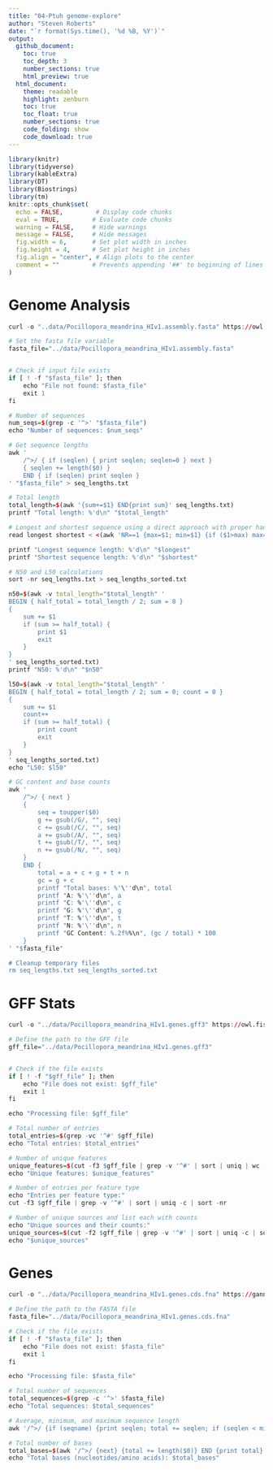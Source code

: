 ```yaml
---
title: "04-Ptuh genome-explore"
author: "Steven Roberts"
date: "`r format(Sys.time(), '%d %B, %Y')`"  
output: 
  github_document:
    toc: true
    toc_depth: 3
    number_sections: true
    html_preview: true
  html_document:
    theme: readable
    highlight: zenburn
    toc: true
    toc_float: true
    number_sections: true
    code_folding: show
    code_download: true
---
```



```r
library(knitr)
library(tidyverse)
library(kableExtra)
library(DT)
library(Biostrings)
library(tm)
knitr::opts_chunk$set(
  echo = FALSE,         # Display code chunks
  eval = TRUE,         # Evaluate code chunks
  warning = FALSE,     # Hide warnings
  message = FALSE,     # Hide messages
  fig.width = 6,       # Set plot width in inches
  fig.height = 4,      # Set plot height in inches
  fig.align = "center", # Align plots to the center
  comment = ""         # Prevents appending '##' to beginning of lines in code output
)
```


# Genome Analysis

```r
curl -o "..data/Pocillopora_meandrina_HIv1.assembly.fasta" https://owl.fish.washington.edu/halfshell/genomic-databank/Pocillopora_meandrina_HIv1.assembly.fasta
```




```r
# Set the fasta file variable
fasta_file="../data/Pocillopora_meandrina_HIv1.assembly.fasta"


# Check if input file exists
if [ ! -f "$fasta_file" ]; then
    echo "File not found: $fasta_file"
    exit 1
fi

# Number of sequences
num_seqs=$(grep -c '^>' "$fasta_file")
echo "Number of sequences: $num_seqs"

# Get sequence lengths
awk '
    /^>/ { if (seqlen) { print seqlen; seqlen=0 } next }
    { seqlen += length($0) }
    END { if (seqlen) print seqlen }
' "$fasta_file" > seq_lengths.txt

# Total length
total_length=$(awk '{sum+=$1} END{print sum}' seq_lengths.txt)
printf "Total length: %'d\n" "$total_length"

# Longest and shortest sequence using a direct approach with proper handling of zero-length sequences
read longest shortest < <(awk 'NR==1 {max=$1; min=$1} {if ($1>max) max=$1; if ($1<min && $1>0) min=$1} END {print max, min}' seq_lengths.txt)

printf "Longest sequence length: %'d\n" "$longest"
printf "Shortest sequence length: %'d\n" "$shortest"

# N50 and L50 calculations
sort -nr seq_lengths.txt > seq_lengths_sorted.txt

n50=$(awk -v total_length="$total_length" '
BEGIN { half_total = total_length / 2; sum = 0 }
{
    sum += $1
    if (sum >= half_total) {
        print $1
        exit
    }
}
' seq_lengths_sorted.txt)
printf "N50: %'d\n" "$n50"

l50=$(awk -v total_length="$total_length" '
BEGIN { half_total = total_length / 2; sum = 0; count = 0 }
{
    sum += $1
    count++
    if (sum >= half_total) {
        print count
        exit
    }
}
' seq_lengths_sorted.txt)
echo "L50: $l50"

# GC content and base counts
awk '
    /^>/ { next }
    {
        seq = toupper($0)
        g += gsub(/G/, "", seq)
        c += gsub(/C/, "", seq)
        a += gsub(/A/, "", seq)
        t += gsub(/T/, "", seq)
        n += gsub(/N/, "", seq)
    }
    END {
        total = a + c + g + t + n
        gc = g + c
        printf "Total bases: %'\''d\n", total
        printf "A: %'\''d\n", a
        printf "C: %'\''d\n", c
        printf "G: %'\''d\n", g
        printf "T: %'\''d\n", t
        printf "N: %'\''d\n", n
        printf "GC Content: %.2f%%\n", (gc / total) * 100
    }
' "$fasta_file"

# Cleanup temporary files
rm seq_lengths.txt seq_lengths_sorted.txt

```


# GFF Stats 


```r
curl -o "../data/Pocillopora_meandrina_HIv1.genes.gff3" https://owl.fish.washington.edu/halfshell/genomic-databank/Pocillopora_meandrina_HIv1.genes.gff3
```

```r
# Define the path to the GFF file
gff_file="../data/Pocillopora_meandrina_HIv1.genes.gff3"


# Check if the file exists
if [ ! -f "$gff_file" ]; then
    echo "File does not exist: $gff_file"
    exit 1
fi

echo "Processing file: $gff_file"

# Total number of entries
total_entries=$(grep -vc '^#' $gff_file)
echo "Total entries: $total_entries"

# Number of unique features
unique_features=$(cut -f3 $gff_file | grep -v '^#' | sort | uniq | wc -l)
echo "Unique features: $unique_features"

# Number of entries per feature type
echo "Entries per feature type:"
cut -f3 $gff_file | grep -v '^#' | sort | uniq -c | sort -nr

# Number of unique sources and list each with counts
echo "Unique sources and their counts:"
unique_sources=$(cut -f2 $gff_file | grep -v '^#' | sort | uniq -c | sort -nr)
echo "$unique_sources"
```

# Genes


```r
curl -o "../data/Pocillopora_meandrina_HIv1.genes.cds.fna" https://gannet.fish.washington.edu/acropora/E5-deep-dive/Transcripts/Pocillopora_meandrina_HIv1.genes.cds.fna
```


```r
# Define the path to the FASTA file
fasta_file="../data/Pocillopora_meandrina_HIv1.genes.cds.fna"

# Check if the file exists
if [ ! -f "$fasta_file" ]; then
    echo "File does not exist: $fasta_file"
    exit 1
fi

echo "Processing file: $fasta_file"

# Total number of sequences
total_sequences=$(grep -c '^>' $fasta_file)
echo "Total sequences: $total_sequences"

# Average, minimum, and maximum sequence length
awk '/^>/ {if (seqname) {print seqlen; total += seqlen; if (seqlen < min || min == 0) min = seqlen; if (seqlen > max) max = seqlen;} seqname = $0; seqlen = 0; next;} {seqlen += length($0)} END {print seqlen; total += seqlen; if (seqlen < min || min == 0) min = seqlen; if (seqlen > max) max = seqlen; print total/NR, min, max}' $fasta_file | awk 'BEGIN {min = 0; max = 0; total = 0; count = 0} {total += $1; count++; if (NR == 1 || $1 < min) min = $1; if ($1 > max) max = $1} END {print "Average sequence length: " total/count; print "Shortest sequence length: " min; print "Longest sequence length: " max;}'

# Total number of bases
total_bases=$(awk '/^>/ {next} {total += length($0)} END {print total}' $fasta_file)
echo "Total bases (nucleotides/amino acids): $total_bases"
```